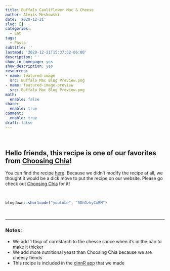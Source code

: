 ```yaml
---
title: Buffalo Cauliflower Mac & Cheese
author: Alexis Meskowski
date: '2020-12-21'
slug: []
categories:
  - Eat
tags:
  - Pasta
subtitle: ''
lastmod: '2020-12-21T15:37:52-06:00'
description: ''
show_in_homepage: yes
show_description: yes
resources:
- name: featured-image
  src: Buffalo Mac Blog Preview.png
- name: featured-image-preview
  src: Buffalo Mac Blog Preview.png
math:
  enable: false
share:
  enable: true
comment:
  enable: true
draft: false
---
```


<br>

## Hello friends, this recipe is one of our favorites from [Choosing Chia](https://choosingchia.com/){target="_blank"}!

You can find the recipe [here](https://choosingchia.com/vegan-buffalo-cauliflower-mac-and-cheese/){target="_blank"}.  Because we didn't modify the recipe at all, we thought it would be a dick move to put the recipe on our website. Please go check out [Choosing Chia](https://choosingchia.com/vegan-buffalo-cauliflower-mac-and-cheese/){target="_blank"} for it!

<br>

```r
blogdown::shortcode("youtube", "5DhQzkyCuBM")
```

<br>


---

### Notes:

- We add 1 tbsp of cornstarch to the chesse sauce when it's in the pan to make it thicker
- We add more nutritional yeast than Choosing Chia because we are cheesy fiends
- This recipe is included in the [dinnR app](https://koderkow.shinyapps.io/dinnR/){target="_blank"} that we made 

